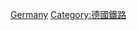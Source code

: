 {{Catnav|頁面分類|各種主題的頁面分類|按國家分類|各國交通|德國交通|德國鐵路}}
{{Catnav|頁面分類|各種主題的頁面分類|按國家分類|各國交通|各國鐵路|德國鐵路}}
{{Commons category|Rail vehicles of Germany}}

[[Category:各國鐵路車輛|Germany]]
[[Category:德國鐵路|Category:德國鐵路]]